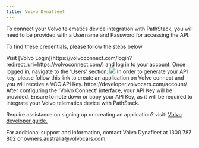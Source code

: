 ```yaml
---
title: Volvo Dynafleet
---
```


To connect your Volvo telematics device integration with PathStack, you will need to be provided with a Username and
Password for accessing the API.

To find these credentials, please follow the steps below

<Steps>
  <Step title="Log into the Volvo Connect Account">
    Visit [Volvo Login](https://volvoconnect.com/login?redirect_uri=https://volvoconnect.com/) and log in to your account.
    Once logged in, navigate to the 'Users' section.
    <img src="images/Integration-guides/volvo_1.png" />
  </Step>
  
  <Step title="Create an application">
    In order to generate your API key, please follow this link to create an application on Volvo connect and you will 
    receive a VCC API Key.
    https://developer.volvocars.com/account/
  </Step>

<Step title="Retrieve your credentials">
  After configuring the 'Volvo Connect' interface, your API Key will be provided. Ensure to note down or copy your API
  Key, as it will be required to integrate your Volvo telematics device with PathStack.
</Step>

</Steps>

Require assistance on signing up or creating an application? visit:
[Volvo developer guide.](https://developer.volvocars.com/apis/docs/getting-started/)

<Warning>
  For additional support and information, contact Volvo Dynafleet at 1300 787 802 or owners.australia@volvocars.com.
</Warning>

